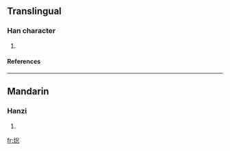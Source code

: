 ==Translingual==
===Han character===
{{Han char|rn=86|rad=火|as=08|sn=12|four=|canj=火金戈心 (FCIP)}}
# {{defn|Han|sort=火08}}
====References====
{{Han ref|kx=0674.090|dkj=19123|dj=1086.030|hdz=32210.030|uh=7127|ud=28967}}

----
==Mandarin==
===Hanzi===
{{cmn-hanzi|pin=[[cōng]] ([[cong1]]), [[rè]] ([[re4]])|wg=ts'ung<sup>1</sup>, je<sup>4</sup>}}
# {{defn|Mandarin}}

[[fr:焧]]